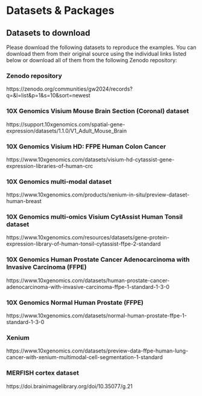 # Datasets & Packages

## Datasets to download

Please download the following datasets to reproduce the examples. You can download them from their original source using the individual links listed below or download all of them from  the following Zenodo repository:

### Zenodo repository

https://zenodo.org/communities/gw2024/records?q=&l=list&p=1&s=10&sort=newest


### 10X Genomics Visium Mouse Brain Section (Coronal) dataset

https://support.10xgenomics.com/spatial-gene-expression/datasets/1.1.0/V1_Adult_Mouse_Brain

### 10X Genomics Visium HD: FFPE Human Colon Cancer

https://www.10xgenomics.com/datasets/visium-hd-cytassist-gene-expression-libraries-of-human-crc

### 10X Genomics multi-modal dataset

https://www.10xgenomics.com/products/xenium-in-situ/preview-dataset-human-breast 

### 10X Genomics multi-omics Visium CytAssist Human Tonsil dataset

https://www.10xgenomics.com/resources/datasets/gene-protein-expression-library-of-human-tonsil-cytassist-ffpe-2-standard 

### 10X Genomics Human Prostate Cancer Adenocarcinoma with Invasive Carcinoma (FFPE)

https://www.10xgenomics.com/datasets/human-prostate-cancer-adenocarcinoma-with-invasive-carcinoma-ffpe-1-standard-1-3-0

### 10X Genomics Normal Human Prostate (FFPE)

https://www.10xgenomics.com/datasets/normal-human-prostate-ffpe-1-standard-1-3-0

### Xenium 

https://www.10xgenomics.com/datasets/preview-data-ffpe-human-lung-cancer-with-xenium-multimodal-cell-segmentation-1-standard

### MERFISH cortex dataset

https://doi.brainimagelibrary.org/doi/10.35077/g.21 



